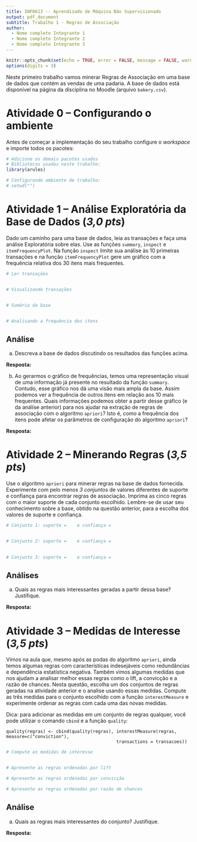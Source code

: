 ---
title: INF0613 -- Aprendizado de Máquina Não Supervisionado
output: pdf_document
subtitle: Trabalho 1 - Regras de Associação
author: 
  - Nome completo Integrante 1
  - Nome completo Integrante 2
  - Nome completo Integrante 3
---


```{r setup, include = FALSE}
knitr::opts_chunk$set(echo = TRUE, error = FALSE, message = FALSE, warning = FALSE, tidy = FALSE)
options(digits = 3)
```

Neste primeiro trabalho vamos minerar Regras de Associação em uma base de dados que contém as vendas de uma padaria. A base de dados está disponível na página da disciplina no Moodle (arquivo `bakery.csv`).

# Atividade 0 -- Configurando o ambiente
Antes de começar a implementação do seu trabalho configure o _workspace_ e importe todos os pacotes:

```{r atv0-code}
# Adicione os demais pacotes usados
# Bibliotecas usadas neste trabalho:
library(arules)

# Configurando ambiente de trabalho:
# setwd("")

```


# Atividade 1 -- Análise Exploratória da Base de Dados (*3,0 pts*)

Dado um caminho para uma base de dados, leia as transações e faça uma análise Exploratória sobre elas. Use as funções `summary`,  `inspect` e `itemFrequencyPlot`. Na função `inspect` limite sua análise às 10 primeiras transações e na função `itemFrequencyPlot` gere um gráfico com a frequência relativa dos 30 itens mais frequentes. 

```{r atv1-code}
# Ler transações


# Visualizando transações


# Sumário da base


# Analisando a frequência dos itens 


```


## Análise 

a) Descreva a base de dados discutindo os resultados das funções acima. 

**Resposta:** <!-- Escreva sua resposta abaixo -->


<!-- Fim da resposta -->

b) Ao gerarmos o gráfico de frequências, temos uma representação visual de uma informação já presente no resultado da função `summary`. Contudo, esse gráfico nos dá uma visão mais ampla da base. Assim podemos ver a frequência de outros itens em relação aos 10 mais frequentes. Quais informações podemos obter a partir desse gráfico (e da análise anterior) para nos ajudar na extração de regras de associação com o algoritmo `apriori`? Isto é, como a frequência dos itens pode afetar os parâmetros de configuração do algoritmo `apriori`? 

**Resposta:** <!-- Escreva sua resposta abaixo -->


<!-- Fim da resposta -->

# Atividade 2 -- Minerando Regras (*3,5 pts*)

Use o algoritmo `apriori` para minerar regras na base de dados fornecida. Experimente com pelo menos *3 conjuntos* de valores diferentes de suporte e confiança para encontrar regras de associação. Imprima as cinco regras com o maior suporte de cada conjunto escolhido.  Lembre-se de usar seu conhecimento sobre a base, obtido na questão anterior, para a escolha dos valores de suporte e confiança.

```{r atv2-code}
# Conjunto 1: suporte =    e confiança =    


# Conjunto 2: suporte =    e confiança =    
 

# Conjunto 3: suporte =    e confiança =    


```

## Análises 
a) Quais as regras mais interessantes geradas a partir dessa base? Justifique.

**Resposta:** <!-- Escreva sua resposta abaixo -->


<!-- Fim da resposta -->

# Atividade 3 -- Medidas de Interesse (*3,5 pts*)

Vimos na aula que, mesmo após as podas do algoritmo `apriori`, ainda temos algumas regras com características indesejáveis como redundâncias e dependência estatística negativa. Também vimos algumas medidas que nos ajudam a analisar melhor essas regras como o lift, a convicção e a razão de chances. Nesta questão, escolha um dos conjuntos de regras geradas na atividade anterior e o analise usando essas medidas. Compute as três medidas para o conjunto escolhido com a função `interestMeasure` e experimente ordenar as regras com cada uma das novas medidas.

Dica: para adicionar as medidas em um conjunto de regras qualquer, você pode utilizar o comando `cbind` e a função `quality`:
```
quality(regras) <- cbind(quality(regras), interestMeasure(regras, measure=c("conviction"), 
                                          transactions = transacoes))
```


```{r atv3-code}
# Compute as medidas de interesse 


# Apresente as regras ordenadas por lift

# Apresente as regras ordenadas por convicção

# Apresente as regras ordenadas por razão de chances


```


## Análise 
a) Quais as regras mais interessantes do conjunto? Justifique.

**Resposta:** <!-- Escreva sua resposta abaixo -->


<!-- Fim da resposta -->

